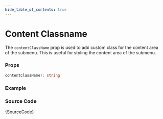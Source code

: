```yaml
---
hide_table_of_contents: true
---
```



# Content Classname

The `contentClassName` prop is used to add custom class for the content area of the submenu. This is useful for styling the content area of the submenu.

### Props

```ts noCopy
contentClassName?: string
```

### Example

<IframeWindow url='http://localhost:3000/en/menu-examples/horizontal-menu/submenu/content-classname' />

### Source Code

<TsToJsCodeSnippet>{SourceCode}</TsToJsCodeSnippet>
